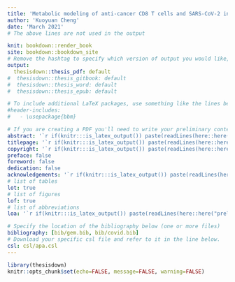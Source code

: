 ```yaml
---
title: 'Metabolic modeling of anti-cancer CD8 T cells and SARS-CoV-2 infection'
author: 'Kuoyuan Cheng'
date: 'March 2021'
# The above lines are not used in the output

knit: bookdown::render_book
site: bookdown::bookdown_site
# Remove the hashtag to specify which version of output you would like, can only choose one at a time.
output:
  thesisdown::thesis_pdf: default 
#  thesisdown::thesis_gitbook: default         
#  thesisdown::thesis_word: default
#  thesisdown::thesis_epub: default

# To include additional LaTeX packages, use something like the lines below
#header-includes:
#   - \usepackage{bbm}

# If you are creating a PDF you'll need to write your preliminary content (e.g., abstract, acknowledgements) in .Rmd files as specified below. If you are NOT producing a PDF, delete or silence these lines
abstract: '`r if(knitr:::is_latex_output()) paste(readLines(here::here("prelims", "00-0-abstract.Rmd")), collapse = "\n  ")`'
titlepage: '`r if(knitr:::is_latex_output()) paste(readLines(here::here("prelims", "00-1-titlepage.Rmd")), collapse = "\n  ")`'
copyright: '`r if(knitr:::is_latex_output()) paste(readLines(here::here("prelims", "00-2-copyright.Rmd")), collapse = "\n  ")`'
preface: false
foreword: false
dedication: false
acknowledgements: '`r if(knitr:::is_latex_output()) paste(readLines(here::here("prelims", "00-6-acknowledgements.Rmd")), collapse = "\n  ")`'
# list of tables
lot: true
# list of figures
lof: true
# list of abbreviations
loa: '`r if(knitr:::is_latex_output()) paste(readLines(here::here("prelims", "00-7-abbreviations.Rmd")), collapse = "\n  ")`'

# Specify the location of the bibliography below (one or more files)
bibliography: [bib/gem.bib, bib/covid.bib]
# Download your specific csl file and refer to it in the line below.
csl: csl/apa.csl
---
```



```r
library(thesisdown)
knitr::opts_chunk$set(echo=FALSE, message=FALSE, warning=FALSE)
```


<!-- The text below will go before all other main chapters, i.e. a "Chapter 0", e.g. it can be used for a separate Introduction chapter. If not needed, remove all text below.
The {-} option below means that the title of this chapter not be numbered.
-->


